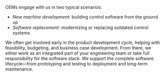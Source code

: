 
OEMs engage with us in two typical scenarios:

- *New machine development*: building control software from the ground up
- *Software replacement*: modernizing or replacing outdated control systems

We often get involved early in the product development cycle, helping with feasibility, budgeting, and business case development. From there, we either work as an integrated part of your engineering team or take full responsibility for the software stack.
We support the complete software lifecycle—from prototyping and testing to deployment and long-term maintenance.

<div style={{textAlign: "center"}}>
    <CycleDiagram/>
</div>